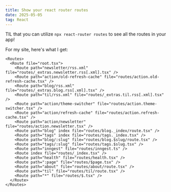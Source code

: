 ```yaml
---
title: Show your react router routes
date: 2025-05-05
tag: React
---
```


TIL that you can utilize `npx react-router routes` to see all the routes in your app!

For my site, here's what I get:

```jsx:title=taranveerbains.ca
<Routes>
  <Route file="root.tsx">
    <Route path="newsletter/rss.xml" file="routes/_extras.newsletter.rss[.xml].tsx" />
    <Route path="action/old-refresh-cache" file="routes/action.old-refresh-cache.tsx" />
    <Route path="blog/rss.xml" file="routes/_extras.blog.rss[.xml].tsx" />
    <Route path="til/rss.xml" file="routes/_extras.til.rss[.xml].tsx" />
    <Route path="action/theme-switcher" file="routes/action.theme-switcher.tsx" />
    <Route path="action/refresh-cache" file="routes/action.refresh-cache.tsx" />
    <Route path="action/newsletter" file="routes/action.newsletter.tsx" />
    <Route path="blog" index file="routes/blog._index/route.tsx" />
    <Route path="tags" index file="routes/tags._index.tsx" />
    <Route path="blog/:slug" file="routes/blog.$slug/route.tsx" />
    <Route path="tags/:slug" file="routes/tags.$slug.tsx" />
    <Route path="inngest" file="routes/inngest.ts" />
    <Route index file="routes/_index.tsx" />
    <Route path="health" file="routes/health.tsx" />
    <Route path=":page" file="routes/$page.tsx" />
    <Route path="about" file="routes/about/route.tsx" />
    <Route path="til" file="routes/til/route.tsx" />
    <Route path="*" file="routes/$.tsx" />
  </Route>
</Routes>
```
